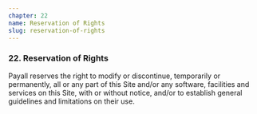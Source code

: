 ```yaml
---
chapter: 22
name: Reservation of Rights
slug: reservation-of-rights
---
```


### 22. Reservation of Rights

Payall reserves the right to modify or discontinue, temporarily or permanently, all or any part of this Site and/or any software, facilities and services on this Site, with or without notice, and/or to establish general guidelines and limitations on their use.

